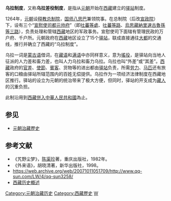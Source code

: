 {{not|烏拉}}
{{西藏歷史}}
'''乌拉制度'''，又称'''乌拉差役制度'''，是指从[[元朝|元朝]]开始在[[西藏|西藏]]建立的[[驿站|驿站]]制度。

1264年，[[元朝|元朝]]设[[释教|释教]][[总制院|总制院]]，[[国师|国师]][[八思巴|八思巴]]兼领院事。在总制院（后改[[宣政院|宣政院]]）下，设有三个“[[宣慰使司都元帅府|宣慰使司都元帅府]]”（即[[吐蕃等處|吐蕃等處]]、[[吐蕃等路|吐蕃等路]]、[[烏思藏納里速古魯孫等三路|烏思藏納里速古魯孫等三路]]），负责处理和管辖[[西藏|西藏]]地区的军政事务。宣慰使司下面辖有管理民政的万户府、千户所。元朝政府在[[西藏|西藏]]地区设立了15个[[驿站|驿站]]，联成直接通往[[大都|大都]]的交通线，推行并确立了西藏的“乌拉制度”。

乌拉一词是[[蒙古语|蒙古语]]借词，在[[藏语|藏语]]和[[满语|满语]]中亦同样意义，意为[[徭役|徭役]]，是驿站向当地人征派的人力差和畜力差，也叫人力乌拉和畜力乌拉。乌拉也叫“外差”或“其差”。[[西藏|西藏]]政府的[[官差|官差]]、[[使節|使節]]、[[賓客|賓客]]、货物等的进出都由[[驿站|驿站]]负责，所需[[劳力|劳力]]、[[马匹|马匹]]还有旅客的口粮由驿站所辖范围内的百姓无偿提供。乌拉作为一项经济法律制度在西藏地区推行。驿站的设立为元朝的统治带来了极大方便，但同时，驿站的开支成为[[藏人|藏人]]的沉重负担。

此制沿用到[[西藏和平解放|西藏併入中華人民共和國]]為止。

==参见==
*[[元朝治藏歷史|元朝治藏歷史]]

==参考文献==
* 《艽野尘梦》，[[陈渠珍|陈渠珍]]著，重庆出版社，1982年。
* 《外来语》，胡晓清著，新华出版社，1998。
* [https://web.archive.org/web/20071011051709/http://www.qq-sun.com/LW/4/qq-sun3258/ https://web.archive.org/web/20071011051709/http://www.qq-sun.com/LW/4/qq-sun3258/]
* [https://web.archive.org/web/20051225171915/http://www.hsm.com.cn/node2/node116/node124/node183/userobject6ai134629.html 西藏历史概述]

[[Category:元朝治藏历史|Category:元朝治藏历史]]
[[Category:西藏歷史|Category:西藏歷史]]
[[Category:蒙古语借词|W]]